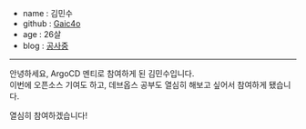 - name : 김민수
- github : [Gaic4o](https://github.com/Gaic4o)
- age : 26살
- blog : [공사중]()

---

안녕하세요, ArgoCD 멘티로 참여하게 된 김민수입니다.<br/>
이번에 오픈소스 기여도 하고, 데브옵스 공부도 열심히 해보고 싶어서 참여하게 됐습니다.

열심히 참여하겠습니다!
